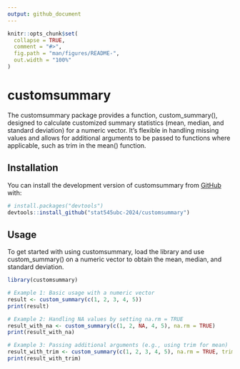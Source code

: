 ```yaml
---
output: github_document
---
```


<!-- README.md is generated from README.Rmd. Please edit that file -->

```r
knitr::opts_chunk$set(
  collapse = TRUE,
  comment = "#>",
  fig.path = "man/figures/README-",
  out.width = "100%"
)
```

# customsummary

<!-- badges: start -->
<!-- badges: end -->

The customsummary package provides a function, custom_summary(), designed to calculate customized summary statistics (mean, median, and standard deviation) for a numeric vector. It’s flexible in handling missing values and allows for additional arguments to be passed to functions where applicable, such as trim in the mean() function.

## Installation

You can install the development version of customsummary from [GitHub](https://github.com/) with:

``` r
# install.packages("devtools")
devtools::install_github("stat545ubc-2024/customsummary")
```

## Usage

To get started with using customsummary, load the library and use custom_summary() on a numeric vector to obtain the mean, median, and standard deviation.

```r
library(customsummary)

# Example 1: Basic usage with a numeric vector
result <- custom_summary(c(1, 2, 3, 4, 5))
print(result)

# Example 2: Handling NA values by setting na.rm = TRUE
result_with_na <- custom_summary(c(1, 2, NA, 4, 5), na.rm = TRUE)
print(result_with_na)

# Example 3: Passing additional arguments (e.g., using trim for mean)
result_with_trim <- custom_summary(c(1, 2, 3, 4, 5), na.rm = TRUE, trim = 0.1)
print(result_with_trim)
```

